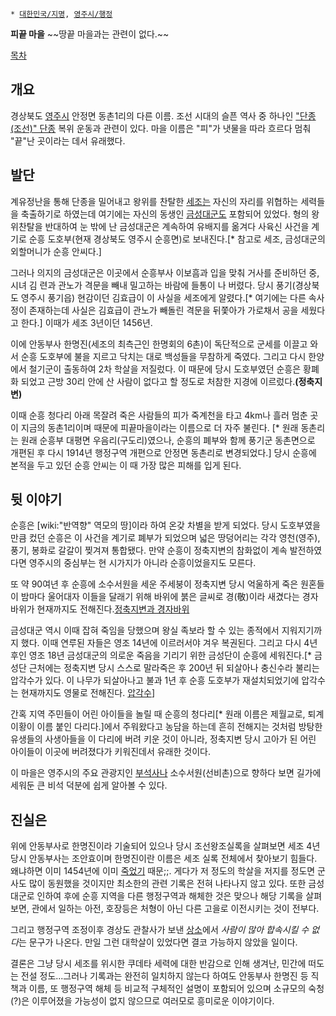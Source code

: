  * [[대한민국/지명]], [[영주시/행정]]

'''피끝 마을'''
~~땅끝 마을과는 관련이 없다.~~

[[목차]]
== 개요 ==
경상북도 [[영주시]] 안정면 동촌1리의 다른 이름. 조선 시대의 슬픈 역사 중 하나인 [["단종(조선)" 단종]] 복위 운동과 관련이 있다. 마을 이름은 "피"가 냇물을 따라 흐르다 멈춰 "끝"난 곳이라는 데서 유래했다.

== 발단 ==
계유정난을 통해 단종을 밀어내고 왕위를 찬탈한 [[세조(조선)|세조]]는 자신의 자리를 위협하는 세력들을 축출하기로 하였는데 여기에는 자신의 동생인 [[금성대군]]도 포함되어 있었다. 형의 왕위찬탈을 반대하여 눈 밖에 난 금성대군은 계속하여 유배지를 옮겨다 사육신 사건을 계기로 순흥 도호부(현재 경상북도 영주시 순흥면)로 보내진다.[* 참고로 세조, 금성대군의 외할머니가 순흥 안씨다.]

그러나 의지의 금성대군은 이곳에서 순흥부사 이보흠과 입을 맞춰 거사를 준비하던 중, 시녀 김 련과 관노가 격문을 빼내 밀고하는 바람에 들통이 나 버렸다. 당시 풍기(경상북도 영주시 풍기읍) 현감이던 김효급이 이 사실을 세조에게 알렸다.[* 여기에는 다른 속사정이 존재하는데 사실은 김효급이 관노가 빼돌린 격문을 뒤쫓아가 가로채서 공을 세웠다고 한다.] 이때가 세조 3년이던 1456년.

이에 안동부사 한명진(세조의 최측근인 한명회의 6촌)이 독단적으로 군세를 이끌고 와서 순흥 도호부에 불을 지르고 닥치는 대로 백성들을 무참하게 죽였다. 그리고 다시 한양에서 철기군이 출동하여 2차 학살을 저질렀다. 이 때문에 당시 도호부였던 순흥은 황폐화 되었고 근방 30리 안에 산 사람이 없다고 할 정도로 처참한 지경에 이르렀다.'''(정축지변)'''

이때 순흥 청다리 아래 목잘려 죽은 사람들의 피가 죽계천을 타고 4km나 흘러 멈춘 곳이 지금의 동촌1리이며 때문에 피끝마을이라는 이름으로 더 자주 불린다. [* 원래 동촌리는 원래 순흥부 대평면 우음리(구도리)였으나, 순흥의 폐부와 함께 풍기군 동촌면으로 개편된 후 다시 1914년 행정구역 개편으로 안정면 동촌리로 변경되었다.] 당시 순흥에 본적을 두고 있던 순흥 안씨는 이 때 가장 많은 피해를 입게 된다.

== 뒷 이야기 ==
순흥은 [wiki:"반역향" 역모의 땅]이라 하여 온갖 차별을 받게 되었다. 당시 도호부였을 만큼 컸던 순흥은 이 사건을 계기로 폐부가 되었으며 넓은 땅덩어리는 각각 영천(영주), 풍기, 봉화로 갈갈이 찢겨져 통합됐다. 만약 순흥이 정축지변의 참화없이 계속 발전하였다면 영주시의 중심부는 현 시가지가 아니라 순흥이었을지도 모른다.

또 약 90여년 후 순흥에 소수서원을 세운 주세붕이 정축지변 당시 억울하게 죽은 원혼들이 밤마다 울어대자 이들을 달래기 위해 바위에 붉은 글씨로 경(敬)이라 새겼다는 경자바위가 현재까지도 전해진다.[http://blog.naver.com/demian7092/150156402502/ 정축지변과 경자바위]

금성대군 역시 이때 잡혀 죽임을 당했으며 왕실 족보라 할 수 있는 종적에서 지워지기까지 했다. 이때 연루된 자들은 영조 14년에 이르러서야 겨우 복권된다. 그리고 다시 4년 후인 영조 18년 금성대군의 의로운 죽음을 기리기 위한 금성단이 순흥에 세워진다.[* 금성단 근처에는 정축지변 당시 스스로 말라죽은 후 200년 뒤 되살아나 충신수라 불리는 압각수가 있다. 이 나무가 되살아나고 불과 1년 후 순흥 도호부가 재설치되었기에 압각수는 현재까지도 영물로 전해진다. [http://news.naver.com/main/read.nhn?mode=LSD&mid=sec&sid1=102&oid=081&aid=0002162273 압각수]]

간혹 지역 주민들이 어린 아이들을 놀릴 때 순흥의 청다리[* 원래 이름은 제월교로, 퇴계 이황이 이름 붙인 다리다.]에서 주워왔다고 농담을 하는데 흔히 전해지는 것처럼 방탕한 유생들의 사생아들을 이 다리에 버려 키운 것이 아니라, 정축지변 당시 고아가 된 어린 아이들이 이곳에 버려졌다가 키워진데서 유래한 것이다.

이 마을은 영주시의 주요 관광지인 [[부석사]]나 소수서원(선비촌)으로 향하다 보면 길가에 세워둔 큰 비석 덕분에 쉽게 알아볼 수 있다.

== 진실은 ==

위에 안동부사로 한명진이라 기술되어 있으나 당시 조선왕조실록을 살펴보면 세조 4년 당시 안동부사는 조안효이며 한명진이란 이름은 세조 실록 전체에서 찾아보기 힘들다. 왜냐하면 이미 1454년에 이미 [http://terms.naver.com/entry.nhn?docId=1294735&cid=40942&categoryId=34298 죽었기] 때문;;. 게다가 저 정도의 학살을 저지를 정도면 군사도 많이 동원했을 것이지만 최소한의 관련 기록은 전혀 나타나지 않고 있다. 또한 금성대군로 인하여 후에 순흥 지역을 다른 행정구역과 해체한 것은 맞으나 해당 기록을 살펴보면, 관에서 일하는 아전, 호장등은 처형이 아닌 다른 고을로 이전시키는 것이 전부다.

그리고 행정구역 조정이후 경상도 관찰사가 보낸 [http://sillok.history.go.kr/inspection/inspection.jsp?mState=2&mTree=0&clsName=&searchType=a&keyword=%EC%88%9C%ED%9D%A5 상소]에서 ''사람이 많아 합속시킬 수 없다''는 문구가 나온다. 만일 그런 대학살이 있었다면 결코 가능하지 않았을 일이다.


결론은 그냥 당시 세조를 위시한 쿠데타 세력에 대한 반감으로 인해 생겨난, 민간에 떠도는 전설 정도...그러나 기록과는 완전히 일치하지 않는다 하여도 안동부사 한명진 등 직책과 이름, 또 행정구역 해체 등 비교적 구체적인 설명이 포함되어 있으며 소규모의 숙청(?)은 이루어졌을 가능성이 없지 않으므로 여러모로 흥미로운 이야기이다.

   
